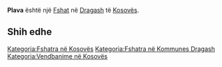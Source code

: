 {{Fshat në Kosovës
 | Emri                = Plava
| sqi_D_name = Plava
| sqi_D_FULL_NAME_RO = Plava
| sqi_D_FULL_NAME_ND_RO = Plava
| sqi_D_SORT_NAME_RG = PLAVA
| sqi_D_FULL_NAME_RG = Plava
| sqi_D_FULL_NAME_ND_RG = Plava
| sqi_V_name = Pllavë
| sqi_V_FULL_NAME_RO = Pllavë Plavë Plavë II (Dytë) Plavë I (Parë)
| sqi_V_FULL_NAME_ND_RO = Pllave Plave Plave II (Dyte) Plave I (Pare)
| sqi_V_SORT_NAME_RG = PLLAVE PLAVE PLAVEIIDYTE PLAVEIPARE
| sqi_V_FULL_NAME_RG = Pllavë Plavë Plavë II (Dytë) Plavë I (Parë)
| sqi_V_FULL_NAME_ND_RG = Pllave Plave Plave II (Dyte) Plave I (Pare)
| srp_N_name = Plava
| srp_N_FULL_NAME_RO = Plava
| srp_N_FULL_NAME_ND_RO = Plava
| srp_N_SORT_NAME_RG = PLAVA
| srp_N_FULL_NAME_RG = Plava
| srp_N_FULL_NAME_ND_RG = Plava
| srp_NS_name = Плава
| srp_NS_FULL_NAME_RO = Плава
| srp_NS_FULL_NAME_ND_RO = Плава
| srp_NS_SORT_NAME_RG = ПЛАВА
| srp_NS_FULL_NAME_RG = Плава
| srp_NS_FULL_NAME_ND_RG = Плава

 | Emri (Rasa dhanore) = 
 | Figura              = 
 | Shteti              = Kosovo
 | Komuna              = Dragash
 | Kodi postar         = 
 | Sipërfaqja          = 

 | Popullsia           = 

 | Regj. i popullsisë  = 
 | Dend. e popullsisë  = 
 | Faqja zyrtare       = 
 <!--- Koordinatat ----> 
 | Gjerësia            = 42.096389
 | Gjatësia            = 20.646667
 | Lartësia            = 
}}
'''Plava''' është një [[Fshat]] në [[Dragash]] të [[Kosovës]].

<!-- == Gjeografia == -->
<!-- == Historia == -->
<!-- == Demografia == -->
== Shih edhe ==
{{Komuna Dragash}}
{{Kosovo-Administrata-Cung}}

[[Kategoria:Fshatra në Kosovës]]
[[Kategoria:Fshatra në Kommunes Dragash]]
[[Kategoria:Vendbanime në Kosovës]]